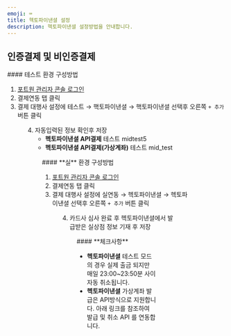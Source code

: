 ```yaml
---
emoji: ⌨
title: 헥토파이낸셜 설정
description: 헥토파이낸셜 설정방법을 안내합니다.
---
```




## 인증결제 및 비인증결제

<Tabs>
<Tab title="테스트 결제">
#### 테스트 환경 구성방법

1. [포트원 관리자 콘솔 로그인](https://admin.portone.io)
2. 결제연동 탭 클릭
3. 결제 대행사 설정에 테스트 → 핵토파이낸셜 → 핵토파이낸셜 선택후 오른쪽 `+ 추가` 버튼 클릭

<Figure
  src="/gitbook-assets/ko/settle/settle-1.png"
  caption="테스트 환경 설정예시"
/>

4. 자동입력된 정보 확인후 저장
   - **헥토파이낸셜 API결제** 테스트 midtest5
   - **헥토파이낸셜 API결제(가상계좌)** 테스트 mid_test

<Figure
  src="/gitbook-assets/ko/settle/settle-2.png"
  caption="테스트 환경 상세 설정 예시"
/>

</Tab>

<Tab title="실 결제">
#### **실** 환경 구성방법

1. [포트원 관리자 콘솔 로그인](https://admin.portone.io)
2. 결제연동 탭 클릭
3. 결제 대행사 설정에 실연동 → 헥토파이낸셜 → 헥토파이낸셜 선택후 오른쪽 `+ 추가` 버튼 클릭

<Figure
  src="/gitbook-assets/ko/settle/settle-3.png"
  caption="실 환경 설정 예시"
/>

4. 카드사 심사 완료 후 헥토파이낸셜에서 발급받은 실상점 정보 기재 후 저장

<Figure
  src="/gitbook-assets/ko/settle/settle-4.png"
  caption="실 환경 상세 설정 예시"
/>
</Tab>
</Tabs>

<Hint style="info">
#### **체크사항**

- **헥토파이낸셜** 테스트 모드의 경우 실제 출금 되지만 매일 23:00\~23:50분 사이 자동 취소됩니다.
- **헥토파이낸셜** 가상계좌 발급은 API방식으로 지원합니다. 아래 링크를 참조하여 발급 및 취소 API 를 연동합니다.
  <ContentRef slug="/ko/api/api-9/readme" />

</Hint>
